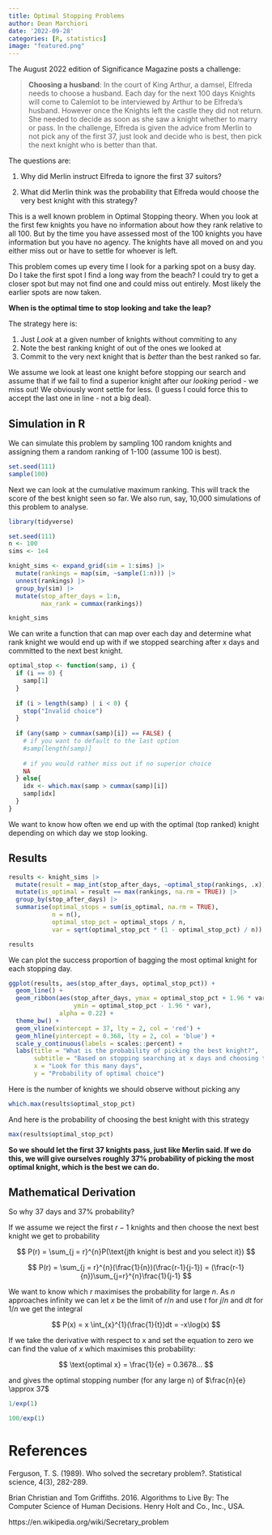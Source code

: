 ```yaml
---
title: Optimal Stopping Problems
author: Dean Marchiori
date: '2022-09-28'
categories: [R, statistics]
image: "featured.png"
---
```



The August 2022 edition of Significance Magazine posts a challenge:

>**Choosing a husband**: In the court of King Arthur, a damsel, Elfreda needs to choose
a husband. Each day for the next 100 days Knights will come to Calemlot to be 
interviewed by Arthur to be Elfreda's husband. However once the Knights left the
castle they did not return. She needed to decide as soon as she saw a knight
whether to marry or pass. In the challenge, Elfreda is given the advice from Merlin 
to not pick any of the first 37, just look and decide who is best, then pick the next knight who is better than that. 

The questions are: 


1. Why did Merlin instruct Elfreda to ignore the first 37 suitors?  

2. What did Merlin think was the probability that Elfreda would choose the very best
knight with this strategy?


This is a well known problem in Optimal Stopping theory. When you look at the first
few knights you have no information about how they rank relative to all 100. But
by the time you have assessed most of the 100 knights you have information but
you have no agency. The knights have all moved on and you either miss out or have
to settle for whoever is left.  

This problem comes up every time I look for a parking spot on a busy day. Do I take the first
spot I find a long way from the beach? I could try to get a closer spot but may
not find one and could miss out entirely. Most likely the earlier spots are now
taken. 

**When is the optimal time to stop looking and take the leap?**  

The strategy here is:  

1. Just *Look* at a given number of knights without commiting to any  
2. Note the best ranking knight of out of the ones we looked at  
3. Commit to the very next knight that is *better* than the best ranked so far.    

We assume we look at least one knight before stopping our search and assume that
if we fail to find a superior knight after our *looking* period - we miss out!  We
obviously wont settle for less. (I guess I could force this to accept the last one
in line - not a big deal).  


## Simulation in R  

We can simulate this problem by sampling 100 random knights and assigning them 
a random ranking of 1-100 (assume 100 is best). 

```r
set.seed(111)
sample(100)
```

Next we can look at the cumulative maximum ranking. This will track the score of
the best knight seen so far. We also run, say, 10,000 simulations of this problem
to analyse. 

```r
library(tidyverse)

set.seed(111)
n <- 100
sims <- 1e4

knight_sims <- expand_grid(sim = 1:sims) |> 
  mutate(rankings = map(sim, ~sample(1:n))) |> 
  unnest(rankings) |> 
  group_by(sim) |> 
  mutate(stop_after_days = 1:n,
         max_rank = cummax(rankings))

knight_sims
```

We can write a function that can map over each day and determine what rank
knight we would end up with if we stopped searching after x days and committed to the 
next best knight. 

```r
optimal_stop <- function(samp, i) {
  if (i == 0) {
    samp[1]
  }
  
  if (i > length(samp) | i < 0) {
    stop("Invalid choice")
  }
  
  if (any(samp > cummax(samp)[i]) == FALSE) {
    # if you want to default to the last option
    #samp[length(samp)]
    
    # if you would rather miss out if no superior choice
    NA
  } else{
    idx <- which.max(samp > cummax(samp)[i])
    samp[idx]
  }
}
```

We want to know how often we end up with the optimal (top ranked) knight
depending on which day we stop looking.

## Results  

```r
results <- knight_sims |>  
  mutate(result = map_int(stop_after_days, ~optimal_stop(rankings, .x))) |> 
  mutate(is_optimal = result == max(rankings, na.rm = TRUE)) |> 
  group_by(stop_after_days) |> 
  summarise(optimal_stops = sum(is_optimal, na.rm = TRUE),
            n = n(),
            optimal_stop_pct = optimal_stops / n,
            var = sqrt(optimal_stop_pct * (1 - optimal_stop_pct) / n))

results
```

We can plot the success proportion of bagging the most optimal knight for each
stopping day. 

```r
ggplot(results, aes(stop_after_days, optimal_stop_pct)) +
  geom_line() +
  geom_ribbon(aes(stop_after_days, ymax = optimal_stop_pct + 1.96 * var, 
                  ymin = optimal_stop_pct - 1.96 * var), 
              alpha = 0.22) +
  theme_bw() +
  geom_vline(xintercept = 37, lty = 2, col = 'red') +
  geom_hline(yintercept = 0.368, lty = 2, col = 'blue') +
  scale_y_continuous(labels = scales::percent) +
  labs(title = "What is the probability of picking the best knight?",
       subtitle = "Based on stopping searching at x days and choosing the next best knight",
       x = "Look for this many days",
       y = "Probability of optimal choice")
```

Here is the number of knights we should observe without picking any

```r
which.max(results$optimal_stop_pct)
```

And here is the probability of choosing the best knight with this strategy

```r
max(results$optimal_stop_pct)
```

**So we should let the first 37 knights pass, just like Merlin said. If we do this, 
we will give ourselves roughly 37% probability of picking the most optimal knight, 
which is the best we can do.**

## Mathematical Derivation 

So why 37 days and 37% probability?  

If we assume we reject the first $r-1$ knights and then choose the next best knight
we get to probability 


$$
P(r) = \sum_{j = r}^{n}P(\text{jth knight is best and you select it})
$$


$$
P(r) = \sum_{j = r}^{n}(\frac{1}{n})(\frac{r-1}{j-1}) = (\frac{r-1}{n})\sum_{j=r}^{n}\frac{1}{j-1}
$$

We want to know which $r$ maximises the probability for large $n$. As $n$ approaches
infinity we can let $x$ be the limit of $r/n$ and use $t$ for $j/n$ and $dt$ for
$1/n$ we get the integral  

$$
P(x) = x \int_{x}^{1}(\frac{1}{t})dt = -x\log(x)
$$

If we take the derivative with respect to x and set the equation to zero we can find the 
value of $x$ which maximises this probability:  

$$
\text{optimal x} = \frac{1}{e} = 0.3678...
$$

and gives the optimal stopping number (for any large n) of $\frac{n}{e} \approx 37$

```r
1/exp(1)
```

```r
100/exp(1)
```


# References  

Ferguson, T. S. (1989). Who solved the secretary problem?. Statistical science, 4(3), 282-289.  

Brian Christian and Tom Griffiths. 2016. Algorithms to Live By: The Computer Science of Human Decisions. Henry Holt and Co., Inc., USA.

https://en.wikipedia.org/wiki/Secretary_problem

